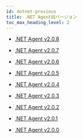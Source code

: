 ```yaml
---
id: dotnet-previous
title: .NET Agent旧バージョン
toc_max_heading_level: 2
---
```


-   [.NET Agent v2.0.8](dotnet-2_0_8)

-   [.NET Agent v2.0.7](dotnet-2_0_7)

-   [.NET Agent v2.0.6](dotnet-2_0_6)

-   [.NET Agent v2.0.5](dotnet-2_0_5)

-   [.NET Agent v2.0.4](dotnet-2_0_4)

-   [.NET Agent v2.0.3](dotnet-2_0_3)

-   [.NET Agent v2.0.2](dotnet-2_0_2)

-   [.NET Agent v2.0.1](dotnet-2_0_1)

-   [.NET Agent v2.0.0](dotnet-2_0_0)

